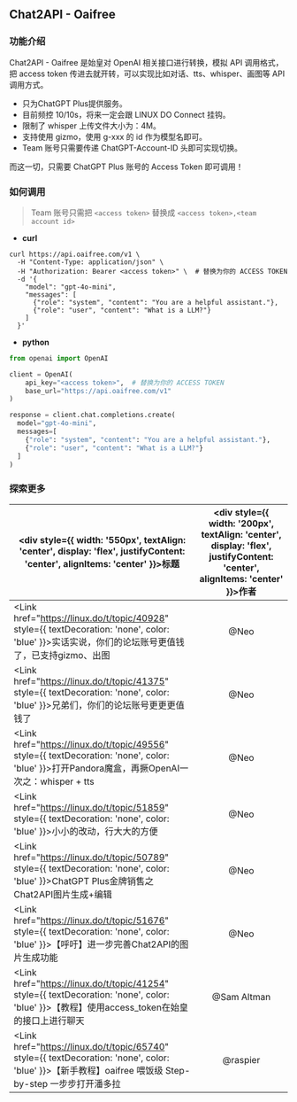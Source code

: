 

## Chat2API - Oaifree

### 功能介绍

Chat2API - Oaifree 是始皇对 OpenAI 相关接口进行转换，模拟 API 调用格式，把 access token 传进去就开转，可以实现比如对话、tts、whisper、画图等 API 调用方式。

- 只为ChatGPT Plus提供服务。
- 目前频控 10/10s，将来一定会跟 LINUX DO Connect 挂钩。
- 限制了 whisper 上传文件大小为：4M。
- 支持使用 gizmo，使用 g-xxx 的 id 作为模型名即可。
- Team 账号只需要传递 ChatGPT-Account-ID 头即可实现切换。

而这一切，只需要 ChatGPT Plus 账号的 Access Token 即可调用！

### 如何调用

> Team 账号只需把 `<access token>` 替换成 `<access token>,<team account id>`

- **curl**
```shell copy filename="curl"
curl https://api.oaifree.com/v1 \
  -H "Content-Type: application/json" \
  -H "Authorization: Bearer <access token>" \  # 替换为你的 ACCESS TOKEN
  -d '{
    "model": "gpt-4o-mini",
    "messages": [
      {"role": "system", "content": "You are a helpful assistant."},
      {"role": "user", "content": "What is a LLM?"}
    ]
  }'
```

- **python**
```python copy filename="python"
from openai import OpenAI

client = OpenAI(
    api_key="<access token>",  # 替换为你的 ACCESS TOKEN
    base_url="https://api.oaifree.com/v1"
)

response = client.chat.completions.create(
  model="gpt-4o-mini",
  messages=[
    {"role": "system", "content": "You are a helpful assistant."},
    {"role": "user", "content": "What is a LLM?"}
  ]
)
```

### 探索更多

|<div style={{ width: '550px', textAlign: 'center', display: 'flex', justifyContent: 'center', alignItems: 'center' }}>标题</div>| <div style={{ width: '200px', textAlign: 'center', display: 'flex', justifyContent: 'center', alignItems: 'center' }}>作者</div> |
|------|:------:|
| <Link href="https://linux.do/t/topic/40928" style={{ textDecoration: 'none', color: 'blue' }}>实话实说，你们的论坛账号更值钱了，已支持gizmo、出图</Link> | @Neo |
| <Link href="https://linux.do/t/topic/41375" style={{ textDecoration: 'none', color: 'blue' }}>兄弟们，你们的论坛账号更更更值钱了</Link> | @Neo |
| <Link href="https://linux.do/t/topic/49556" style={{ textDecoration: 'none', color: 'blue' }}>打开Pandora魔盒，再撅OpenAI一次之：whisper + tts</Link> | @Neo |
| <Link href="https://linux.do/t/topic/51859" style={{ textDecoration: 'none', color: 'blue' }}>小小的改动，行大大的方便</Link> | @Neo |
| <Link href="https://linux.do/t/topic/50789" style={{ textDecoration: 'none', color: 'blue' }}>ChatGPT Plus金牌销售之Chat2API图片生成+编辑</Link> | @Neo |
| <Link href="https://linux.do/t/topic/51676" style={{ textDecoration: 'none', color: 'blue' }}>【呼吁】进一步完善Chat2API的图片生成功能</Link> | @Neo |
| <Link href="https://linux.do/t/topic/41254" style={{ textDecoration: 'none', color: 'blue' }}>【教程】使用access_token在始皇的接口上进行聊天</Link> | @Sam Altman |
| <Link href="https://linux.do/t/topic/65740" style={{ textDecoration: 'none', color: 'blue' }}>【新手教程】oaifree 喂饭级 Step-by-step 一步步打开潘多拉</Link> | @raspier |

